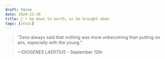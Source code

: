 ```yaml
---
draft: false 
date: 2024-12-30
title: 🗿 • be down to earth, or be brought down
tags: [stoic]
---
```


>  “Zeno always said that nothing was more unbecoming than putting on airs, especially with the young.”

> *—DIOGENES LAERTIUS* - September 12th